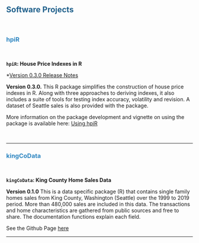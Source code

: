 ## <span style="color:#21618C"> Software Projects  </span>
 &nbsp;
 &nbsp;
 
### <span style="color:#2E86C1"> hpiR  </span>

&nbsp;

**`hpiR`: House Price Indexes in R**

*<a href="hpiR_3.0_release.html">Version 0.3.0 Release Notes</a>

**Version 0.3.0.** This R package simplifies the construction of house price indexes in R.  Along with three approaches to deriving indexes, it also includes a suite of tools for testing index accuracy, volatility and revision. A dataset of Seattle sales is also provided with the package.

More information on the package development and vignette on using the package is available here: [Using hpiR](https://github.com/andykrause/hpiR/blob/master/vignettes/introduction.Rmd)

 &nbsp;
 &nbsp;

---------------------------------------------------------------------------------

### <span style="color:#2E86C1"> kingCoData </span>

&nbsp;

**`kingCoData`: King County Home Sales Data**

**Version 0.1.0** This is a data specific package (R) that contains single family homes sales from King County, Washington (Seattle) over the 1999 to 2019 period.  More than 480,000 sales are included in this data.  The transactions and home characteristics are gathered from public sources and free to share.  The documentation functions explain each field. 

See the Github Page [here](https://github.com/andykrause/kingCoData)

---------------------------------------------------------------------------------